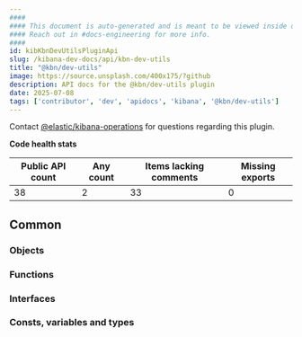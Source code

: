 ```yaml
---
####
#### This document is auto-generated and is meant to be viewed inside our experimental, new docs system.
#### Reach out in #docs-engineering for more info.
####
id: kibKbnDevUtilsPluginApi
slug: /kibana-dev-docs/api/kbn-dev-utils
title: "@kbn/dev-utils"
image: https://source.unsplash.com/400x175/?github
description: API docs for the @kbn/dev-utils plugin
date: 2025-07-08
tags: ['contributor', 'dev', 'apidocs', 'kibana', '@kbn/dev-utils']
---
```




Contact [@elastic/kibana-operations](https://github.com/orgs/elastic/teams/kibana-operations) for questions regarding this plugin.

**Code health stats**

| Public API count  | Any count | Items lacking comments | Missing exports |
|-------------------|-----------|------------------------|-----------------|
| 38 | 2 | 33 | 0 |

## Common

### Objects
<DocDefinitionList data={kbnDevUtilsObj.common.objects}/>

### Functions
<DocDefinitionList data={kbnDevUtilsObj.common.functions}/>

### Interfaces
<DocDefinitionList data={kbnDevUtilsObj.common.interfaces}/>

### Consts, variables and types
<DocDefinitionList data={kbnDevUtilsObj.common.misc}/>


